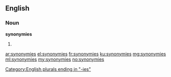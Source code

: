 ==English==

===Noun===
'''synonymies'''

# {{plural of|synonymy}}

[[Category:English plurals ending in "-ies"]]

[[ar:synonymies]]
[[el:synonymies]]
[[fr:synonymies]]
[[ku:synonymies]]
[[mg:synonymies]]
[[ml:synonymies]]
[[my:synonymies]]
[[no:synonymies]]